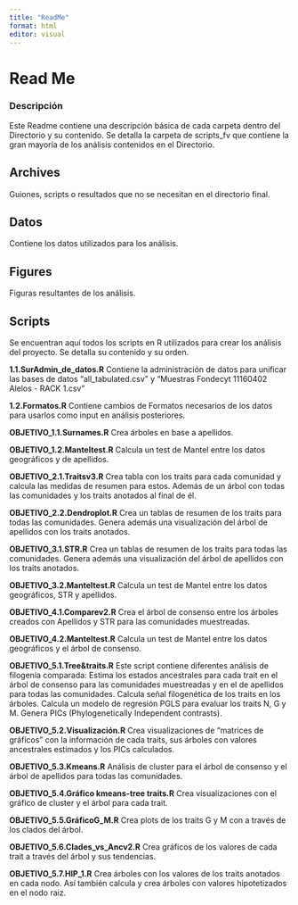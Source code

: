 ```yaml
---
title: "ReadMe"
format: html
editor: visual
---
```


# Read Me

### Descripción

Este Readme contiene una descripción básica de cada carpeta dentro del Directorio y su contenido. Se detalla la carpeta de scripts_fv que contiene la gran mayoría de los análisis contenidos en el Directorio.

## Archives

Guiones, scripts o resultados que no se necesitan en el directorio final.

## Datos

Contiene los datos utilizados para los análisis.

## Figures

Figuras resultantes de los análisis.

## Scripts

Se encuentran aquí todos los scripts en R utilizados para crear los análisis del proyecto. Se detalla su contenido y su orden.

**1.1.SurAdmin_de_datos.R** Contiene la administración de datos para unificar las bases de datos "all_tabulated.csv" y “Muestras Fondecyt 11160402 Alelos - RACK 1.csv”

**1.2.Formatos.R** Contiene cambios de Formatos necesarios de los datos para usarlos como input en análisis posteriores.

**OBJETIVO_1.1.Surnames.R** Crea árboles en base a apellidos.

**OBJETIVO_1.2.Manteltest.R** Calcula un test de Mantel entre los datos geográficos y de apellidos.

**OBJETIVO_2.1.Traitsv3.R** Crea tabla con los traits para cada comunidad y calcula las medidas de resumen para estos. Además de un árbol con todas las comunidades y los traits anotados al final de él.

**OBJETIVO_2.2.Dendroplot.R** Crea un tablas de resumen de los traits para todas las comunidades. Genera además una visualización del árbol de apellidos con los traits anotados.

**OBJETIVO_3.1.STR.R** Crea un tablas de resumen de los traits para todas las comunidades. Genera además una visualización del árbol de apellidos con los traits anotados.

**OBJETIVO_3.2.Manteltest.R** Calcula un test de Mantel entre los datos geográficos, STR y apellidos.

**OBJETIVO_4.1.Comparev2.R** Crea el árbol de consenso entre los árboles creados con Apellidos y STR para las comunidades muestreadas.

**OBJETIVO_4.2.Manteltest.R** Calcula un test de Mantel entre los datos geográficos y el árbol de consenso.

**OBJETIVO_5.1.Tree&traits.R** Este script contiene diferentes análisis de filogenia comparada: Estima los estados ancestrales para cada trait en el árbol de consenso para las comunidades muestreadas y en el de apellidos para todas las comunidades. Calcula señal filogenética de los traits en los árboles. Calcula un modelo de regresión PGLS para evaluar los traits N, G y M. Genera PICs (Phylogenetically Independent contrasts).

**OBJETIVO_5.2.Visualización.R** Crea visualizaciones de "matrices de gráficos" con la información de cada traits, sus árboles con valores ancestrales estimados y los PICs calculados.

**OBJETIVO_5.3.Kmeans.R** Análisis de cluster para el árbol de consenso y el árbol de apellidos para todas las comunidades.

**OBJETIVO_5.4.Gráfico kmeans-tree traits.R** Crea visualizaciones con el gráfico de cluster y el árbol para cada trait.

**OBJETIVO_5.5.GráficoG_M.R** Crea plots de los traits G y M con a través de los clados del árbol.

**OBJETIVO_5.6.Clades_vs_Ancv2.R** Crea gráficos de los valores de cada trait a través del árbol y sus tendencias.

**OBJETIVO_5.7.HIP_1.R** Crea árboles con los valores de los traits anotados en cada nodo. Así también calcula y crea árboles con valores hipotetizados en el nodo raiz.
